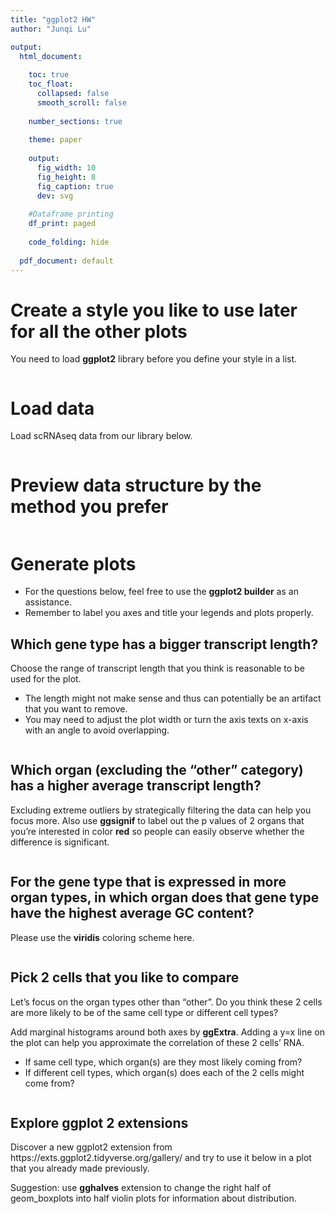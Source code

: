 ---
title: "ggplot2 HW"
author: "Junqi Lu"

output:
  html_document: 
    
    toc: true 
    toc_float: 
      collapsed: false 
      smooth_scroll: false 
      
    number_sections: true 
    
    theme: paper 
    
    output: 
      fig_width: 10 
      fig_height: 8 
      fig_caption: true 
      dev: svg 
    
    #Dataframe printing
    df_print: paged 
    
    code_folding: hide 
  
  pdf_document: default
---

# Create a style you like to use later for all the other plots
You need to load __ggplot2__ library before you define your style in a list. 
```{r}

```


# Load data
Load scRNAseq data from our library below. 
```{r}

```

# Preview data structure by the method you prefer 
```{r}

```

# Generate plots
* For the questions below, feel free to use the __ggplot2 builder__ as an assistance.
* Remember to label you axes and title your legends and plots properly.


## Which gene type has a bigger transcript length? 
Choose the range of transcript length that you think is reasonable to be used for the plot.  

* The length might not make sense and thus can potentially be an artifact that you want to remove.    
* You may need to adjust the plot width or turn the axis texts on x-axis with an angle to avoid overlapping.

```{r}

```

## Which organ (excluding the "other" category) has a higher average transcript length? 
Excluding extreme outliers by strategically filtering the data can help you focus more. 
Also use __ggsignif__ to label out the p values of 2 organs that you're interested in color __red__ so people can easily observe whether the difference is significant. 
```{r}

```

## For the gene type that is expressed in more organ types, in which organ does that gene type have the highest average GC content? 
Please use the __viridis__ coloring scheme here. 
```{r}

```

## Pick 2 cells that you like to compare
Let's focus on the organ types other than "other". Do you think these 2 cells are more likely to be of the same cell type or different cell types? 

Add marginal histograms around both axes by __ggExtra__. Adding a y=x line on the plot can help you approximate the correlation of these 2 cells' RNA. 

* If same cell type, which organ(s) are they most likely coming from?
* If different cell types, which organ(s) does each of the 2 cells might come from? 
```{r}

```
 

## Explore ggplot 2 extensions
Discover a new ggplot2 extension from https://exts.ggplot2.tidyverse.org/gallery/ and try to use it below in a plot that you already made previously. 

Suggestion: use __gghalves__ extension to change the right half of geom_boxplots into half violin plots for information about distribution. 
```{r}

```

